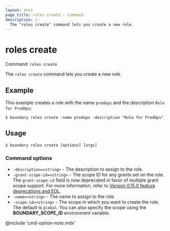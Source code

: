 ```yaml
---
layout: docs
page_title: roles create - Command
description: |-
  The "roles create" command lets you create a new role.
---
```


# roles create

Command: `roles create`

The `roles create` command lets you create a new role.

## Example

This example creates a role with the name `prodops` and the description `Role for ProdOps`:

```shell-session
$ boundary roles create -name prodops -description "Role for ProdOps"
```

## Usage

<CodeBlockConfig hideClipboard>

```shell-session
$ boundary roles create [options] [args]
```

</CodeBlockConfig>

### Command options

- `-description=<string>` - The description to assign to the role.
- `-grant-scope-id=<string>` - The scope ID for any grants set on the role.
The `grant-scope-id` field is now deprecated in favor of multiple grant scope support.
For more information, refer to [Version 0.15.0 feature deprecations and EOL](/boundary/docs/release-notes/v0_15_0#feature-deprecations-and-eol).
- `-name=<string>` - The name to assign to the role.
- `-scope-id=<string>` - The scope in which you want to create the role.
The default is `global`.
You can also specify the scope using the **BOUNDARY_SCOPE_ID** environment variable.

@include 'cmd-option-note.mdx'
